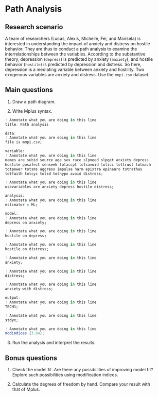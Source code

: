 # Path Analysis

## Research scenario

A team of researchers (Lucas, Alexis, Michelle, Fei, and Marisela) is interested in understanding the impact of anxiety and distress on hostile behavior. They are thus to conduct a path analysis to examine the interrelationships between the variables. According to the substantive theory, depression (`depress`) is predicted by anxiety (`anxiety`), and hostile behavior (`hostile`) is predicted by depression and distress. So here, depression is a mediating variable between anxiety and hostility. Two exogenous variables are anxiety and distress. Use the `mmpi.csv` dataset.

## Main questions

1. Draw a path diagram.

2. Write Mplus syntax.

```r
! Annotate what you are doing in this line
title: Path analysis

data:
! Annotate what you are doing in this line
file is mmpi.csv;

variable:
! Annotate what you are doing in this line
names are subid source age sex race slpneed slpget anxiety depress
hostile posafect senseek totaccpt totsavoid totici tottrust totmach
totpower totsms aggress impulse harm epixtra epineuro totrathus
totfaith totcyc totsd tothypo avoid distress;

! Annotate what you are doing in this line
usevariables are anxiety depress hostile distress;

analysis:
! Annotate what you are doing in this line
estimator = ML;

model:
! Annotate what you are doing in this line
depress on anxiety;

! Annotate what you are doing in this line
hostile on depress;

! Annotate what you are doing in this line
hostile on distress;

! Annotate what you are doing in this line
anxiety;

! Annotate what you are doing in this line
distress;

! Annotate what you are doing in this line
anxiety with distress;

output:
! Annotate what you are doing in this line
TECH1;

! Annotate what you are doing in this line
stdyx;

! Annotate what you are doing in this line
modindices (3.84);
```

3. Run the analysis and interpret the results.

## Bonus questions

1. Check the model fit. Are there any possibilities of improving model fit? Explore such possibilities using modification indices.

2. Calculate the degrees of freedom by hand. Compare your result with that of Mplus.

